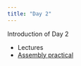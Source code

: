 ```yaml
---
title: "Day 2"
---
```


Introduction of Day 2

* Lectures
* [Assembly practical](assembly-practical.html)